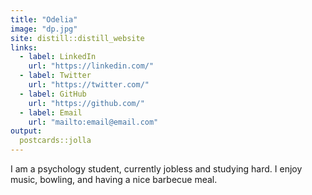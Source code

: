 ```yaml
---
title: "Odelia"
image: "dp.jpg"
site: distill::distill_website
links:
  - label: LinkedIn
    url: "https://linkedin.com/"
  - label: Twitter
    url: "https://twitter.com/"
  - label: GitHub
    url: "https://github.com/"
  - label: Email
    url: "mailto:email@email.com"
output:
  postcards::jolla
---
```

 
I am a psychology student, currently jobless and studying hard. I enjoy music, bowling, and having a nice barbecue meal.

